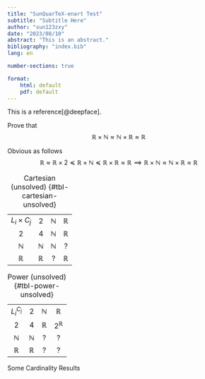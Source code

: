 ```yaml
---
title: "SunQuarTeX-enart Test"
subtitle: "Subtitle Here"
author: "sun123zxy"
date: "2023/08/10"
abstract: "This is an abstract."
bibliography: "index.bib"
lang: en

number-sections: true

format:
    html: default
    pdf: default
---
```


This is a reference[@deepface].

::: {#exm-rtimesn}

Prove that
$$
\mathbb R \times \mathbb N \approx \mathbb N \times \mathbb R \approx \mathbb R
$$
:::

::: {.proof}

Obvious as follows
$$
\mathbb R \approx \mathbb R \times 2 \preccurlyeq \mathbb R \times \mathbb N \preccurlyeq \mathbb R \times \mathbb R \approx \mathbb R
\implies \mathbb R \times \mathbb N \approx \mathbb N \times \mathbb R \approx \mathbb R
$$
:::

::: {#tbl-panel-unsolved layout-ncol=2}
|||||
|:-:|:-:|:-:|:-:|
| $L_i \times C_j$   | $2$           | $\mathbb N$   | $\mathbb R$   |
| $2$                | $4$           | $\mathbb N$   | $\mathbb R$   |
| $\mathbb N$        | $\mathbb N$   | $\mathbb N$   | ?             |
| $\mathbb R$        | $\mathbb R$   | ?             | $\mathbb R$   |

:Cartesian (unsolved) {#tbl-cartesian-unsolved}

|||||
|:-:|:-:|:-:|:-:|
|$L_i^{C_j}$  | $2$           | $\mathbb N$   | $\mathbb R$     |      
|$2$          | $4$           | $\mathbb R$   | $2^{\mathbb R}$ | 
|$\mathbb N$  | $\mathbb N$   | ?             | ?               |
|$\mathbb R$  | $\mathbb R$   | ?             | ?               |

:Power (unsolved) {#tbl-power-unsolved}

Some Cardinality Results
:::